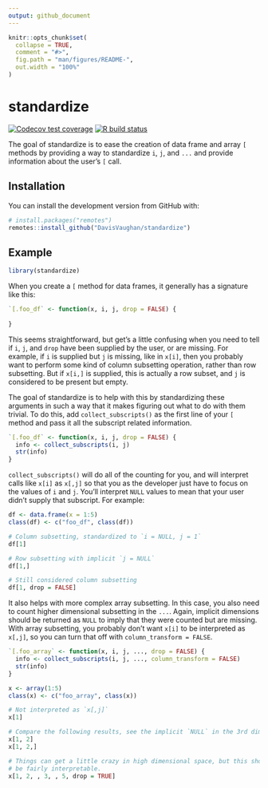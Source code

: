 ```yaml
---
output: github_document
---
```


<!-- README.md is generated from README.Rmd. Please edit that file -->

```r
knitr::opts_chunk$set(
  collapse = TRUE,
  comment = "#>",
  fig.path = "man/figures/README-",
  out.width = "100%"
)
```

# standardize

<!-- badges: start -->
[![Codecov test coverage](https://codecov.io/gh/DavisVaughan/standardize/branch/master/graph/badge.svg)](https://codecov.io/gh/DavisVaughan/standardize?branch=master)
[![R build status](https://github.com/DavisVaughan/standardize/workflows/R-CMD-check/badge.svg)](https://github.com/DavisVaughan/standardize/actions)
<!-- badges: end -->

The goal of standardize is to ease the creation of data frame and array `[` methods by providing a way to standardize `i`, `j`, and `...` and provide information about the user's `[` call.

## Installation

You can install the development version from GitHub with:

```r
# install.packages("remotes")
remotes::install_github("DavisVaughan/standardize")
```

## Example

```r
library(standardize)
```


When you create a `[` method for data frames, it generally has a signature like this:

```r
`[.foo_df` <- function(x, i, j, drop = FALSE) {
  
}
```

This seems straightforward, but get's a little confusing when you need to tell if `i`, `j`, and `drop` have been supplied by the user, or are missing. For example, if `i` is supplied but `j` is missing, like in `x[i]`, then you probably want to perform some kind of column subsetting operation, rather than row subsetting. But if `x[i,]` is supplied, this is actually a row subset, and `j` is considered to be present but empty.

The goal of standardize is to help with this by standardizing these arguments in such a way that it makes figuring out what to do with them trivial. To do this, add `collect_subscripts()` as the first line of your `[` method and pass it all the subscript related information.

```r
`[.foo_df` <- function(x, i, j, drop = FALSE) {
  info <- collect_subscripts(i, j)
  str(info)
}
```

`collect_subscripts()` will do all of the counting for you, and will interpret calls like `x[i]` as `x[,j]` so that you as the developer just have to focus on the values of `i` and `j`. You'll interpret `NULL` values to mean that your user didn't supply that subscript. For example:

```r
df <- data.frame(x = 1:5)
class(df) <- c("foo_df", class(df))

# Column subsetting, standardized to `i = NULL, j = 1`
df[1]

# Row subsetting with implicit `j = NULL`
df[1,]

# Still considered column subsetting
df[1, drop = FALSE]
```
It also helps with more complex array subsetting. In this case, you also need to count higher dimensional subsetting in the `...`. Again, implicit dimensions should be returned as `NULL` to imply that they were counted but are missing. With array subsetting, you probably don't want `x[i]` to be interpreted as `x[,j]`, so you can turn that off with `column_transform = FALSE`.

```r
`[.foo_array` <- function(x, i, j, ..., drop = FALSE) {
  info <- collect_subscripts(i, j, ..., column_transform = FALSE)
  str(info)
}
```

```r
x <- array(1:5)
class(x) <- c("foo_array", class(x))

# Not interpreted as `x[,j]`
x[1]

# Compare the following results, see the implicit `NULL` in the 3rd dimension?
x[1, 2]
x[1, 2,]

# Things can get a little crazy in high dimensional space, but this should
# be fairly interpretable.
x[1, 2, , 3, , 5, drop = TRUE]
```


